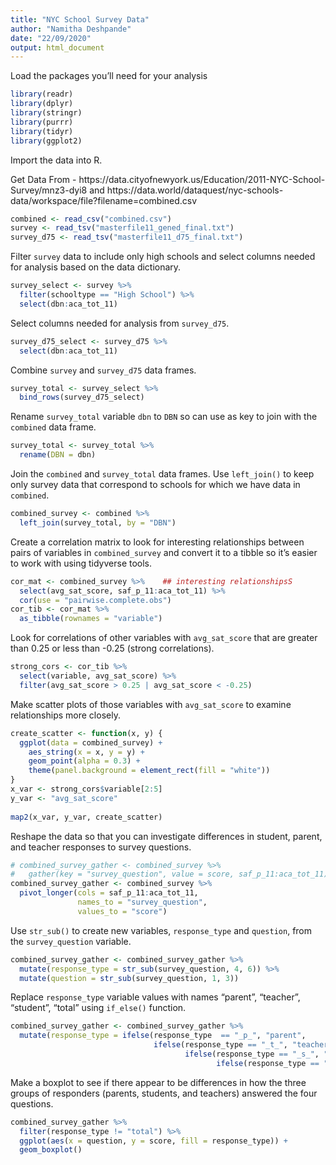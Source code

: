 ---
title: "NYC School Survey Data"
author: "Namitha Deshpande"
date: "22/09/2020"
output: html_document
---

Load the packages you'll need for your analysis

```{r}
library(readr)
library(dplyr)
library(stringr)
library(purrr)
library(tidyr)
library(ggplot2)
```

Import the data into R.

Get Data From - https://data.cityofnewyork.us/Education/2011-NYC-School-Survey/mnz3-dyi8 and 
https://data.world/dataquest/nyc-schools-data/workspace/file?filename=combined.csv

```{r}
combined <- read_csv("combined.csv") 
survey <- read_tsv("masterfile11_gened_final.txt")
survey_d75 <- read_tsv("masterfile11_d75_final.txt")
```

Filter `survey` data to include only high schools and select columns needed for analysis based on the data dictionary.

```{r}
survey_select <- survey %>%
  filter(schooltype == "High School") %>%
  select(dbn:aca_tot_11)
```

Select columns needed for analysis from `survey_d75`.

```{r}
survey_d75_select <- survey_d75 %>%       
  select(dbn:aca_tot_11)
```

Combine `survey` and `survey_d75` data frames.

```{r}
survey_total <- survey_select %>% 
  bind_rows(survey_d75_select)
```

Rename `survey_total` variable `dbn` to `DBN` so can use as key to join with the `combined` data frame.

```{r}
survey_total <- survey_total %>%
  rename(DBN = dbn)
```

Join the `combined` and `survey_total` data frames. Use `left_join()` to keep only survey data that correspond to schools for which we have data in `combined`.

```{r}
combined_survey <- combined %>%
  left_join(survey_total, by = "DBN")
```

Create a correlation matrix to look for interesting relationships between pairs of variables in `combined_survey` and convert it to a tibble so it's easier to work with using tidyverse tools.

```{r}
cor_mat <- combined_survey %>%    ## interesting relationshipsS
  select(avg_sat_score, saf_p_11:aca_tot_11) %>%
  cor(use = "pairwise.complete.obs")
cor_tib <- cor_mat %>%
  as_tibble(rownames = "variable")
```

Look for correlations of other variables with `avg_sat_score` that are greater than 0.25 or less than -0.25 (strong correlations).

```{r}
strong_cors <- cor_tib %>%
  select(variable, avg_sat_score) %>%
  filter(avg_sat_score > 0.25 | avg_sat_score < -0.25)  
```

Make scatter plots of those variables with `avg_sat_score` to examine relationships more closely.

```{r}
create_scatter <- function(x, y) {     
  ggplot(data = combined_survey) + 
    aes_string(x = x, y = y) +
    geom_point(alpha = 0.3) +
    theme(panel.background = element_rect(fill = "white"))
}
x_var <- strong_cors$variable[2:5]
y_var <- "avg_sat_score"
  
map2(x_var, y_var, create_scatter)
```

Reshape the data so that you can investigate differences in student, parent, and teacher responses to survey questions.

```{r}
# combined_survey_gather <- combined_survey %>%
#   gather(key = "survey_question", value = score, saf_p_11:aca_tot_11)
combined_survey_gather <- combined_survey %>%
  pivot_longer(cols = saf_p_11:aca_tot_11,
               names_to = "survey_question",
               values_to = "score")
```

Use `str_sub()` to create new variables, `response_type` and `question`, from the `survey_question` variable.

```{r}
combined_survey_gather <- combined_survey_gather %>%
  mutate(response_type = str_sub(survey_question, 4, 6)) %>%   
  mutate(question = str_sub(survey_question, 1, 3))
```

Replace `response_type` variable values with names "parent", "teacher", "student", "total" using `if_else()` function.

```{r}
combined_survey_gather <- combined_survey_gather %>%
  mutate(response_type = ifelse(response_type  == "_p_", "parent", 
                                ifelse(response_type == "_t_", "teacher",
                                       ifelse(response_type == "_s_", "student", 
                                              ifelse(response_type == "_to", "total", "NA")))))
```

Make a boxplot to see if there appear to be differences in how the three groups of responders (parents, students, and teachers) answered the four questions. 

```{r}
combined_survey_gather %>%
  filter(response_type != "total") %>%
  ggplot(aes(x = question, y = score, fill = response_type)) +
  geom_boxplot()
```
